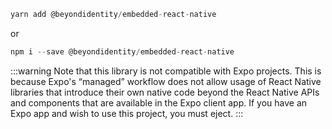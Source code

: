 ```javascript
yarn add @beyondidentity/embedded-react-native
```

or

```javascript
npm i --save @beyondidentity/embedded-react-native
```

:::warning
Note that this library is not compatible with Expo projects. This is because Expo's “managed” workflow does not allow usage of React Native libraries that introduce their own native code beyond the React Native APIs and components that are available in the Expo client app. If you have an Expo app and wish to use this project, you must eject.
:::
